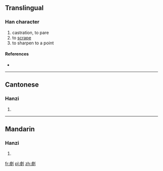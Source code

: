 ==Translingual==

===Han character===
{{Han char|rn=18|rad=刀|as=10|sn=12|four=|canj=卜大中弓 (YKLN)}}

# castration, to pare
# to [[scrape]]
# to sharpen to a point

====References====
* {{Han ref|kx=0142.410|hdz=10350.010|uh=34FA|ud=13562}}

----

==Cantonese==

===Hanzi===
{{yue-hanzi|jyut=|y=gin1, gin6 kin4}}

# {{defn|lang=yue|sort=刀10}}

----

==Mandarin==

===Hanzi===
{{cmn-hanzi|pin=[[jiàn]] ([[jian4]])|wg=chien<sup>4</sup>}}

# {{defn|lang=cmn|sort=刀10}}

[[fr:㓺]]
[[pl:㓺]]
[[zh:㓺]]